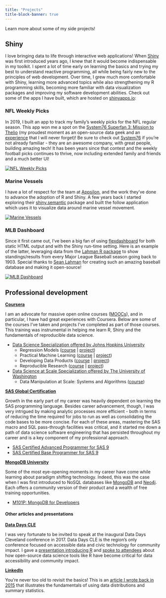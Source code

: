 ```yaml
---
title: "Projects"
title-block-banner: true
---
```


Learn more about some of my side projects!

## Shiny

I love bringing data to life through interactive web applications! When
[Shiny](https://shiny.rstudio.com/) was first introduced years ago, I knew that
it would become indispensable in my toolkit. I spent a lot of time early on
learning the basics and trying my best to understand reactive programming, all
while being fairly new to the principles of web development. Over time, I grew
much more comfortable with Shiny, learning more advanced topics while also
strengthening my R programming skills, becoming more familiar with data
visualization packages and improving my software development abilities. Check
out some of the apps I have built, which are hosted on
[shinyapps.io](https://www.shinyapps.io/):

### NFL Weekly Picks

In 2019, I built an app to track my family's weekly picks for the NFL regular
season. This app won me a spot on the [System76 Superfan 3: Mission to
Thelio](https://blog.system76.com/post/188835953849/winners-of-superfan-3-mission-to-thelio)
(my proudest moment as an open-source data geek and an
[experience](https://t.co/Cz50iQLTi6?amp=1) that I will never forget)! Be sure
to check out [System76](https://system76.com/) if you're not already familiar -
they are an awesome company, with great people, building amazing tech! It has
been years since that contest and the weekly football picks continues to thrive,
now including extended family and friends and a much better UI!

<a href="https://dnegrey.shinyapps.io/nfl-weekly-picks/" target="_blank"><img src="www/screenshot-nfl-weekly-picks.png" alt="NFL
Weekly Picks" class="projects-screenshot"></a>

### Marine Vessels

I have a lot of respect for the team at [Appsilon](https://appsilon.com/), and
the work they've done to advance the adoption of R and Shiny. A few years back I
started exploring their [shiny.semantic](https://appsilon.github.io/shiny.semantic/)
package and built the follow application which uses it to visualize data around
marine vessel movement.

<a href="https://dnegrey.shinyapps.io/marine-vessels/" target="_blank"><img src="www/screenshot-marine-vessels.png" alt="Marine Vessels" class="projects-screenshot"></a>

### MLB Dashboard

Since it first came out, I've been a big fan of using [flexdashboard](https://pkgs.rstudio.com/flexdashboard/)
for both static HTML output and with the Shiny run-time setting. Here is an
example of the latter, leveraging data from the [Lahman R package](https://cran.r-project.org/package=Lahman) to show standings/results
from every Major League Baseball season going back to 1903. Special thanks to
[Sean Lahman](http://seanlahman.com/) for creating such an amazing baseball
database and making it open-source!

<a href="https://dnegrey.shinyapps.io/mlb-dashboard/" target="_blank"><img src="www/screenshot-mlb-dashboard.png" alt="MLB Dashboard" class="projects-screenshot"></a>

## Professional development

**[Coursera](https://www.coursera.org/)**

I am an advocate for massive open online courses
([MOOCs](https://www.mooc.org/)), and in particular, I have had great
experiences with Coursera. Below are some of the courses I've taken and projects
I've completed as part of those courses. This training was instrumental in
helping me learn R, Shiny and the fundamentals of reproducible data science.

* <a href="https://www.coursera.org/specializations/jhu-data-science" target="_blank">Data Science Specialization offered by Johns Hopkins University</a>
    * Regression Models (<a href="https://www.coursera.org/learn/regression-models" target="_blank">course</a> | <a href="https://s3.amazonaws.com/coursera-uploads/user-c6cf595c99876d33669f141e/973762/asst-4/0d9ca7c0880211e4b2a3c70a976aa8ad.pdf" target="_blank">project</a>)
    * Practical Machine Learning (<a href="https://www.coursera.org/learn/practical-machine-learning" target="_blank">course</a> | <a href="https://dnegrey.com/PML_CourseProject/writeup.html" target="_blank">project</a>)
    * Developing Data Products (<a href="https://www.coursera.org/learn/data-products" target="_blank">course</a> | <a href="https://dnegrey.shinyapps.io/courseProject/" target="_blank">project</a>)
    * Reproducible Research (<a href="https://www.coursera.org/learn/reproducible-research" target="_blank">course</a> | <a href="https://rpubs.com/dnegrey/45114" target="_blank">project</a>)
* <a href="https://www.coursera.org/specializations/data-science" target="_blank">Data Science at Scale Specialization offered by The University of Washington</a>
    * Data Manipulation at Scale: Systems and Algorithms (<a href="https://www.coursera.org/learn/data-manipulation" target="_blank">course</a>)

**[SAS Global Certification](https://www.sas.com/en_us/certification.html)**

Growth in the early part of my career was heavily dependent on learning the SAS
programming language. Besides career advancement, though, I was very intrigued
by making analytic processes more efficient - both in terms of reducing the time
required for jobs to run as well as consolidating the code bases to be more
concise. For each of these areas, mastering the SAS macro and SQL pass-through
facilities was critical, and it started me down a path of data science software
engineering that has persisted throughout my career and is a key component of my
professional approach.

* <a href="https://www.youracclaim.com/badges/45a7f69e-7463-4755-96d3-a16cae7a1b3b/public_url" target="_blank">SAS Certified Advanced Programmer for SAS 9</a>
* <a href="https://www.youracclaim.com/badges/d5bd42b0-ffc5-48ec-b1be-b3e2fcabaee5/public_url" target="_blank">SAS Certified Base Programmer for SAS 9</a>

**[MongoDB University](https://university.mongodb.com/)**

Some of the most eye-opening moments in my career have come while learning
about paradigm shifting technology. Indeed, this was the case when I was first
introduced to NoSQL databases like [MongoDB](https://www.mongodb.com/) and
[Neo4j](https://neo4j.com/). Each offers a community version of their product
and a wealth of free training opportunities.

* <a href="https://university.mongodb.com/courses/M101P/about" target="_blank">M101P: MongoDB for Developers</a>

#### Other articles and presentations

**[Data Days CLE](https://www.datadayscle.org/)**

I was very fortunate to be invited to speak at the inaugural Data Days Cleveland
conference in 2017. Data Days CLE is the region’s only conference focused on
accessible data and civic technology for community impact. I gave a
<a href="https://dnegrey.com/dataDaysCLE/main.html" target="_blank">presentation introducing R</a>
and <a href="https://youtu.be/Ls7WpDdzV18" target="_blank">spoke to attendees</a>
about how open-source data science tools like R have become critical for data
accessibility and community impact.

**[LinkedIn](https://linkedin.com/in/dnegrey/)**

You're never too old to revisit the basics! This is an
<a href="https://www.linkedin.com/pulse/describing-your-data-understanding-distributions-dan-negrey" target="_blank">article I wrote back in 2015</a>
that illustrates the fundamentals of using data distributions and summary
statistics.
